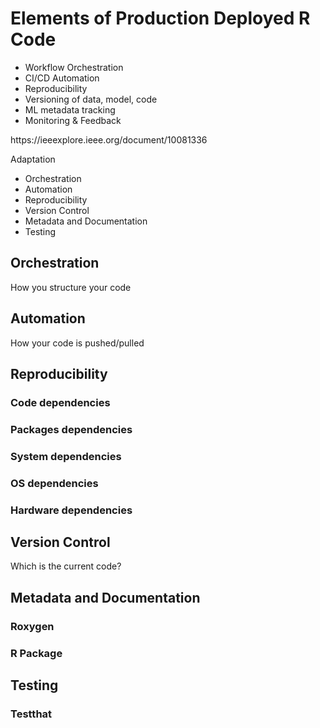# Elements of Production Deployed R Code  

- Workflow Orchestration  
- CI/CD Automation  
- Reproducibility  
- Versioning of data, model, code  
- ML metadata tracking  
- Monitoring & Feedback  

https://ieeexplore.ieee.org/document/10081336

Adaptation  

- Orchestration  
- Automation  
- Reproducibility  
- Version Control  
- Metadata and Documentation  
- Testing  

## Orchestration    

How you structure your code  

## Automation   

How your code is pushed/pulled  

## Reproducibility   

### Code dependencies 

### Packages dependencies

### System dependencies

### OS dependencies  

### Hardware dependencies  

## Version Control  

Which is the current code?  

## Metadata and Documentation   

### Roxygen  

### R Package  
 
## Testing  

### Testthat